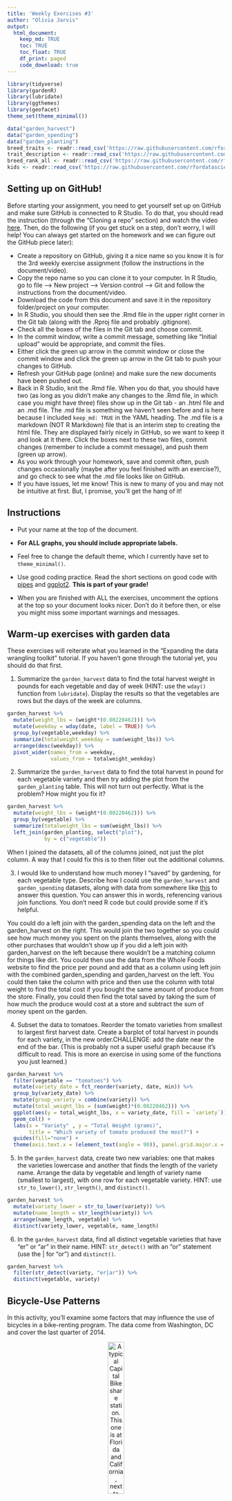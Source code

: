 ```yaml
---
title: 'Weekly Exercises #3'
author: "Olivia Jarvis"
output: 
  html_document:
    keep_md: TRUE
    toc: TRUE
    toc_float: TRUE
    df_print: paged
    code_download: true
---
```


```r
library(tidyverse)     
library(gardenR)       
library(lubridate)     
library(ggthemes)      
library(geofacet)      
theme_set(theme_minimal())       
```

```r
data("garden_harvest")
data("garden_spending")
data("garden_planting")
breed_traits <- readr::read_csv('https://raw.githubusercontent.com/rfordatascience/tidytuesday/master/data/2022/2022-02-01/breed_traits.csv')
trait_description <- readr::read_csv('https://raw.githubusercontent.com/rfordatascience/tidytuesday/master/data/2022/2022-02-01/trait_description.csv')
breed_rank_all <- readr::read_csv('https://raw.githubusercontent.com/rfordatascience/tidytuesday/master/data/2022/2022-02-01/breed_rank.csv')
kids <- readr::read_csv('https://raw.githubusercontent.com/rfordatascience/tidytuesday/master/data/2020/2020-09-15/kids.csv')
```

## Setting up on GitHub!

Before starting your assignment, you need to get yourself set up on GitHub and make sure GitHub is connected to R Studio. To do that, you should read the instruction (through the "Cloning a repo" section) and watch the video [here](https://github.com/llendway/github_for_collaboration/blob/master/github_for_collaboration.md). Then, do the following (if you get stuck on a step, don't worry, I will help! You can always get started on the homework and we can figure out the GitHub piece later):

* Create a repository on GitHub, giving it a nice name so you know it is for the 3rd weekly exercise assignment (follow the instructions in the document/video).  
* Copy the repo name so you can clone it to your computer. In R Studio, go to file --> New project --> Version control --> Git and follow the instructions from the document/video.  
* Download the code from this document and save it in the repository folder/project on your computer.  
* In R Studio, you should then see the .Rmd file in the upper right corner in the Git tab (along with the .Rproj file and probably .gitignore).  
* Check all the boxes of the files in the Git tab and choose commit.  
* In the commit window, write a commit message, something like "Initial upload" would be appropriate, and commit the files.  
* Either click the green up arrow in the commit window or close the commit window and click the green up arrow in the Git tab to push your changes to GitHub.  
* Refresh your GitHub page (online) and make sure the new documents have been pushed out.  
* Back in R Studio, knit the .Rmd file. When you do that, you should have two (as long as you didn't make any changes to the .Rmd file, in which case you might have three) files show up in the Git tab - an .html file and an .md file. The .md file is something we haven't seen before and is here because I included `keep_md: TRUE` in the YAML heading. The .md file is a markdown (NOT R Markdown) file that is an interim step to creating the html file. They are displayed fairly nicely in GitHub, so we want to keep it and look at it there. Click the boxes next to these two files, commit changes (remember to include a commit message), and push them (green up arrow).  
* As you work through your homework, save and commit often, push changes occasionally (maybe after you feel finished with an exercise?), and go check to see what the .md file looks like on GitHub.  
* If you have issues, let me know! This is new to many of you and may not be intuitive at first. But, I promise, you'll get the hang of it! 



## Instructions

* Put your name at the top of the document. 

* **For ALL graphs, you should include appropriate labels.** 

* Feel free to change the default theme, which I currently have set to `theme_minimal()`. 

* Use good coding practice. Read the short sections on good code with [pipes](https://style.tidyverse.org/pipes.html) and [ggplot2](https://style.tidyverse.org/ggplot2.html). **This is part of your grade!**

* When you are finished with ALL the exercises, uncomment the options at the top so your document looks nicer. Don't do it before then, or else you might miss some important warnings and messages.


## Warm-up exercises with garden data

These exercises will reiterate what you learned in the "Expanding the data wrangling toolkit" tutorial. If you haven't gone through the tutorial yet, you should do that first.

  1. Summarize the `garden_harvest` data to find the total harvest weight in pounds for each vegetable and day of week (HINT: use the `wday()` function from `lubridate`). Display the results so that the vegetables are rows but the days of the week are columns.

```r
garden_harvest %>% 
  mutate(weight_lbs = (weight*(0.00220462))) %>% 
  mutate(weekday = wday(date, label = TRUE)) %>% 
  group_by(vegetable,weekday) %>% 
  summarize(totalweight_weekday = sum(weight_lbs)) %>% 
  arrange(desc(weekday)) %>% 
  pivot_wider(names_from = weekday, 
              values_from = totalweight_weekday)
```

  2. Summarize the `garden_harvest` data to find the total harvest in pound for each vegetable variety and then try adding the plot from the `garden_planting` table. This will not turn out perfectly. What is the problem? How might you fix it?

```r
garden_harvest %>% 
  mutate(weight_lbs = (weight*(0.00220462))) %>%
  group_by(vegetable) %>% 
  summarize(totalweight_lbs = sum(weight_lbs)) %>% 
  left_join(garden_planting, select("plot"), 
            by = c("vegetable"))
```

When I joined the datasets, all of the columns joined, not just the plot column. A way that I could fix this is to then filter out the additional columns. 

  3. I would like to understand how much money I "saved" by gardening, for each vegetable type. Describe how I could use the `garden_harvest` and `garden_spending` datasets, along with data from somewhere like [this](https://products.wholefoodsmarket.com/search?sort=relevance&store=10542) to answer this question. You can answer this in words, referencing various join functions. You don't need R code but could provide some if it's helpful.

You could do a left join with the garden_spending data on the left and the garden_harvest on the right. This would join the two together so you could see how much money you spent on the plants themselves, along with the other purchases that wouldn't show up if you did a left join with garden_harvest on the left because there wouldn't be a matching column for things like dirt. You could then use the data from the Whole Foods website to find the price per pound and add that as a column using left join with the combined garden_spending and garden_harvest on the left. You could then take the column with price and then use the column with total weight to find the total cost if you bought the same amount of produce from the store. Finally, you could then find the total saved by taking the sum of how much the produce would cost at a store and subtract the sum of money spent on the garden. 

  4. Subset the data to tomatoes. Reorder the tomato varieties from smallest to largest first harvest date. Create a barplot of total harvest in pounds for each variety, in the new order.CHALLENGE: add the date near the end of the bar. (This is probably not a super useful graph because it's difficult to read. This is more an exercise in using some of the functions you just learned.)

```r
garden_harvest %>% 
  filter(vegetable == "tomatoes") %>% 
  mutate(variety_date = fct_reorder(variety, date, min)) %>% 
  group_by(variety_date) %>% 
  mutate(group_variety = combine(variety)) %>% 
  mutate(total_weight_lbs = (sum(weight)*(0.00220462))) %>%
  ggplot(aes(y = total_weight_lbs, x = variety_date, fill = `variety`)) +
  geom_col() + 
  labs(x = "Variety" , y = "Total Weight (grams)", 
       title = "Which variety of tomato produced the most?") + 
  guides(fill="none") +
  theme(axis.text.x = (element_text(angle = 90)), panel.grid.major.x = element_blank())
```

  5. In the `garden_harvest` data, create two new variables: one that makes the varieties lowercase and another that finds the length of the variety name. Arrange the data by vegetable and length of variety name (smallest to largest), with one row for each vegetable variety. HINT: use `str_to_lower()`, `str_length()`, and `distinct()`.
  
```r
garden_harvest %>% 
  mutate(variety_lower = str_to_lower(variety)) %>% 
  mutate(name_length = str_length(variety)) %>% 
  arrange(name_length, vegetable) %>% 
  distinct(variety_lower, vegetable, name_length)
```

  6. In the `garden_harvest` data, find all distinct vegetable varieties that have "er" or "ar" in their name. HINT: `str_detect()` with an "or" statement (use the | for "or") and `distinct()`.

```r
garden_harvest %>% 
  filter(str_detect(variety, "er|ar")) %>% 
  distinct(vegetable, variety)
```


## Bicycle-Use Patterns

In this activity, you'll examine some factors that may influence the use of bicycles in a bike-renting program.  The data come from Washington, DC and cover the last quarter of 2014.

<center>

![A typical Capital Bikeshare station. This one is at Florida and California, next to Pleasant Pops.](https://www.macalester.edu/~dshuman1/data/112/bike_station.jpg){width="30%"}


![One of the vans used to redistribute bicycles to different stations.](https://www.macalester.edu/~dshuman1/data/112/bike_van.jpg){width="30%"}

</center>

Two data tables are available:

- `Trips` contains records of individual rentals
- `Stations` gives the locations of the bike rental stations

Here is the code to read in the data. We do this a little differently than usual, which is why it is included here rather than at the top of this file. To avoid repeatedly re-reading the files, start the data import chunk with `{r cache = TRUE}` rather than the usual `{r}`.

```r
data_site <- 
  "https://www.macalester.edu/~dshuman1/data/112/2014-Q4-Trips-History-Data.rds" 
Trips <- readRDS(gzcon(url(data_site)))
Stations<-read_csv("http://www.macalester.edu/~dshuman1/data/112/DC-Stations.csv")
```

**NOTE:** The `Trips` data table is a random subset of 10,000 trips from the full quarterly data. Start with this small data table to develop your analysis commands. **When you have this working well, you should access the full data set of more than 600,000 events by removing `-Small` from the name of the `data_site`.**

### Temporal patterns

It's natural to expect that bikes are rented more at some times of day, some days of the week, some months of the year than others. The variable `sdate` gives the time (including the date) that the rental started. Make the following plots and interpret them:

  7. A density plot, which is a smoothed out histogram, of the events versus `sdate`. Use `geom_density()`.
  
```r
Trips %>% 
  ggplot() +
  geom_density(aes(x = sdate)) + 
  labs(x = "Date" , y = "Number of Rentals", 
       title = "What time of year are bikes rented the most?")
```

This plot shows that bike rentals increase in October and then decrease after November and into the winter months. 

  8. A density plot of the events versus time of day.  You can use `mutate()` with `lubridate`'s  `hour()` and `minute()` functions to extract the hour of the day and minute within the hour from `sdate`. Hint: A minute is 1/60 of an hour, so create a variable where 3:30 is 3.5 and 3:45 is 3.75.
  
```r
Trips %>% 
  mutate(hour = hour(sdate), 
         minute = minute(sdate), 
         time = (hour) + ((minute)/60)) %>% 
  ggplot + 
  geom_density(aes(x = time)) + 
  labs(x = "Time of Day (Military Time)" , y = "Number of Rentals", 
       title = "What time of day are bikes rented the most?") +
  scale_x_continuous(limits = c(0, 24))
```

This density plot shows that the most popular times to rent a bike are around 8:30 and 18:00 (6:00 pm). 

  9. A bar graph of the events versus day of the week. Put day on the y-axis.
  
```r
Trips %>% 
  mutate(day = wday(sdate, label = TRUE)) %>% 
  ggplot() +
  geom_bar(aes(y = day)) + 
  labs(x = "Number of Rentals" , y = "Day of the Week", 
       title = "What days of the week were bikes rented on the most?")
```
 This plot shows that the bike rentals were fairly spread out across the days of the week, with a slight increase during weekdays. 
 
  10. Facet your graph from exercise 8. by day of the week. Is there a pattern?
  
```r
Trips %>% 
  mutate(hour = hour(sdate), 
         minute = minute(sdate), 
         time = (hour) + ((minute)/60)) %>% 
  mutate(day = wday(sdate, label = TRUE)) %>%
  ggplot + 
  geom_density(aes(x = time)) + 
  labs(x = "Time of Day (Military Time)" , y = "Density", 
       title = "What time of day are bikes rented the most for each day of the week?") +
  facet_wrap(~ day, scales = "free")
```
There definitely is a pattern with weekday rentals following the original pattern of pears around 8:30 and 18:00 (6:00 pm), but the weekend just have peaks around 14:00 (2:00 pm). 

The variable `client` describes whether the renter is a regular user (level `Registered`) or has not joined the bike-rental organization (`Causal`). The next set of exercises investigate whether these two different categories of users show different rental behavior and how `client` interacts with the patterns you found in the previous exercises. 

  11. Change the graph from exercise 10 to set the `fill` aesthetic for `geom_density()` to the `client` variable. You should also set `alpha = .5` for transparency and `color=NA` to suppress the outline of the density function.
  
```r
Trips %>% 
  mutate(hour = hour(sdate), 
         minute = minute(sdate), 
         time = (hour) + ((minute)/60)) %>% 
  mutate(day = wday(sdate, label = TRUE)) %>%
  ggplot(aes(x = time))+ 
  geom_density(aes(fill = client), color = NA, alpha = 0.5) + 
  labs(x = "Time of Day (Military Time)" , y = "Density", 
       title = "What time of day are bikes rented the most by clients for each day of the week?") +
  facet_wrap(~ day, scales = "free")
```
This shows that on weekdays, casual users were more likely to rent bikes around 15:00 (3:00 pm) and registered users had two different peaks, one around 8:00 and another around 17:00 (5:00 pm). On the weekends, the usage was much more similar. 

  12. Change the previous graph by adding the argument `position = position_stack()` to `geom_density()`. In your opinion, is this better or worse in terms of telling a story? What are the advantages/disadvantages of each?
  
```r
Trips %>% 
  mutate(hour = hour(sdate), 
         minute = minute(sdate), 
         time = (hour) + ((minute)/60)) %>% 
  mutate(day = wday(sdate, label = TRUE)) %>%
  ggplot(aes(x = time))+ 
  geom_density(aes(fill = client), color = NA, alpha = 0.5, position = position_stack()) + 
  labs(x = "Time of Day (Military Time)" , y = "Density", 
       title = "What time of day are bikes rented the most by clients for each day of the week?") +
  facet_wrap(~ day, scales = "free")
```

I think this graph tells another part of the story because it seems that they have changed it so that instead of it being a simple density function, the relation between the relative numbers of registered versus casual bike users are shown more clearly. I think this graph is better at telling the story because it has the advantage of both being able to compare the patterns of usage, along with the number of bikers in each category. A disadvantage is that now the registered owns are much lower, which may make comparing casual and registered users a bit more difficult. 
  
13. In this graph, go back to using the regular density plot (without `position = position_stack()`). Add a new variable to the dataset called `weekend` which will be "weekend" if the day is Saturday or Sunday and  "weekday" otherwise (HINT: use the `ifelse()` function and the `wday()` function from `lubridate`). Then, update the graph from the previous problem by faceting on the new `weekend` variable. 
  
```r
Trips %>% 
  mutate(hour = hour(sdate), 
         minute = minute(sdate), 
         time = (hour) + ((minute)/60)) %>% 
  mutate(day = wday(sdate, label = TRUE)) %>%
  mutate(weekend =  ifelse(day %in% c("Sat", "Sun"), "weekend", "weekday")) %>%
  ggplot(aes(x = time))+ 
  geom_density(aes(fill = client), color = NA, alpha = 0.5) + 
  labs(x = "Time of Day (Military Time)" , y = " Density", 
       title = "What time are bikes rented by differnt clients on the weekdays vs the weekend?") +
  facet_wrap(~ weekend, scales = "free")
```
 This shows that during the weekdays, registered users are using the bikes more around the time of a communte, while casual users are using them midday. It also shows that on the weekend, the casual and registered uses both use the bikes more around mid-day, with casual users using it more. 
 
  14. Change the graph from the previous problem to facet on `client` and fill with `weekday`. What information does this graph tell you that the previous didn't? Is one graph better than the other?
  
```r
Trips %>% 
  mutate(hour = hour(sdate), 
         minute = minute(sdate), 
         time = (hour) + ((minute)/60)) %>% 
  mutate(day = wday(sdate, label = TRUE)) %>%
  mutate(weekend =  ifelse(day %in% c("Sat", "Sun"), "weekend", "weekday")) %>%
  ggplot(aes(x = time))+ 
  geom_density(aes(fill = weekend), color = NA, alpha = 0.5) + 
  labs(x = "Time of Day (Military Time)" , y = "Number of Rentals", 
       title = "What time are bikes rented by differnt clients on the weekdays vs the weekend?") +
  facet_wrap(~ client, scales = "free")
```
This plot, unlike the previous one, shows when the different types of clients use the bikes more, the weekend or weekday. It shows that more casual users use the bikes during the weekend, while registered users use it more during the week. 

### Spatial patterns

  15. Use the latitude and longitude variables in `Stations` to make a visualization of the total number of departures from each station in the `Trips` data. Use either color or size to show the variation in number of departures. We will improve this plot next week when we learn about maps!
  
```r
Trips %>% 
  mutate(name = estation) %>% 
  left_join(Stations, 
            by = "name") %>% 
  group_by(lat, long) %>% 
  summarize(total_departure = n()) %>% 
  ggplot(aes(x = long, y = lat, color = total_departure)) +
  geom_point() + 
  guides(fill="none") + 
  labs(x = "Longuitude" , y = "Latitude", 
       title = "Where are bikes rented the most?", color = "Number of Departures") 
```
  
  16. Only 14.4% of the trips in our data are carried out by casual users. Create a plot that shows which area(s) have stations with a much higher percentage of departures by casual users. What patterns do you notice? (Again, we'll improve this next week when we learn about maps).
  
```r
Trips %>% 
  mutate(name = estation) %>% 
  left_join(Stations, 
            by = "name") %>% 
  group_by(lat, long) %>% 
  mutate(casual = (sum(client == "Casual"))) %>% 
  mutate(registered = (sum(client == "Registered"))) %>% 
  mutate(percentage_casual = ((casual/(casual + registered)*100))) %>% 
  ggplot(aes(x = long, y = lat, color = percentage_casual)) +
  geom_point() + 
  guides(fill="none") +
  scale_color_viridis_c() +
  labs(x = "Longuitude" , y = "Latitude", 
       title = "Where do casual users go to rent bikes?", color = "Percentage of Casual Users")
```
  
**DID YOU REMEMBER TO GO BACK AND CHANGE THIS SET OF EXERCISES TO THE LARGER DATASET? IF NOT, DO THAT NOW.**

## Dogs!

In this section, we'll use the data from 2022-02-01 Tidy Tuesday. If you didn't use that data or need a little refresher on it, see the [website](https://github.com/rfordatascience/tidytuesday/blob/master/data/2022/2022-02-01/readme.md).

  17. The final product of this exercise will be a graph that has breed on the y-axis and the sum of the numeric ratings in the `breed_traits` dataset on the x-axis, with a dot for each rating. First, create a new dataset called `breed_traits_total` that has two variables -- `Breed` and `total_rating`. The `total_rating` variable is the sum of the numeric ratings in the `breed_traits` dataset (we'll use this dataset again in the next problem). Then, create the graph just described. Omit Breeds with a `total_rating` of 0 and order the Breeds from highest to lowest ranked. You may want to adjust the `fig.height` and `fig.width` arguments inside the code chunk options (eg. `{r, fig.height=8, fig.width=4}`) so you can see things more clearly - check this after you knit the file to assure it looks like what you expected.

```r
breed_traits_total <- breed_traits %>% 
  select(- 'Coat Type', -'Coat Length') %>%
  pivot_longer(!Breed,
               names_to= "traits",
               values_to =  "rating") %>% 
  group_by(Breed) %>% 
  mutate(total_rating = sum(rating)) %>% 
  select(- 'traits', -'rating') %>% 
  distinct() %>% 
  filter(total_rating != 0) %>% 
  arrange(desc(total_rating)) 

breed_traits_total %>% 
  ggplot(aes(y = fct_reorder(Breed, total_rating), x = total_rating, fill = `Breed`)) +
  geom_point() + 
  labs(x = "Total Rating" , y = "Breed", 
       title = "Breeds of Dogs and their Total Rating") + 
  guides(fill="none") 
```

  18. The final product of this exercise will be a graph with the top-20 dogs in total ratings (from previous problem) on the y-axis, year on the x-axis, and points colored by each breed's ranking for that year (from the `breed_rank_all` dataset). The points within each breed will be connected by a line, and the breeds should be arranged from the highest median rank to lowest median rank ("highest" is actually the smallest numer, eg. 1 = best). After you're finished, think of AT LEAST one thing you could you do to make this graph better. HINTS: 1. Start with the `breed_rank_all` dataset and pivot it so year is a variable. 2. Use the `separate()` function to get year alone, and there's an extra argument in that function that can make it numeric. 3. For both datasets used, you'll need to `str_squish()` Breed before joining. 
  
```r
breed_rank_all %>% 
  pivot_longer(cols = `2013 Rank` : `2020 Rank`,
               names_to = "year",
               values_to = "rank") %>% 
  separate(year, into = c("year"), extra = "drop", convert = TRUE) %>% 
  mutate(new_breed = str_squish(Breed)) %>% 
  inner_join(breed_traits_total %>% 
               slice_max(n = 20, order_by = total_rating) %>% 
               mutate(new_breed = str_squish(Breed)),
             by = "new_breed") %>% 
  
  ggplot(aes(x = year, y = fct_rev(fct_reorder(new_breed, rank, median)))) +
  geom_line() +
  geom_point(aes(color = rank)) +
  labs(x = "Year" , y = "Breed", 
       title = "Ranking of Different Dog Breeds from 2013 to 2020")
```

Something that would make this plot better would be if the colors were more drastically different, which would make the visualization more clear. 

* I know this isn't filtered to the top 20, I tried working on it with another person and we did the exact same things but for some reason it just won't work for me.*

  19. Create your own! Requirements: use a `join` or `pivot` function (or both, if you'd like), a `str_XXX()` function, and a `fct_XXX()` function to create a graph using any of the dog datasets. One suggestion is to try to improve the graph you created for the Tidy Tuesday assignment. If you want an extra challenge, find a way to use the dog images in the `breed_rank_all` file - check out the `ggimage` library and [this resource](https://wilkelab.org/ggtext/) for putting images as labels.
  
```r
fur <- breed_traits %>% 
  select(Breed, "Coat Length") %>% 
  mutate(new_breed = str_squish(Breed)) %>% 
  select(new_breed, "Coat Length")

breed_rank_2020 <- breed_rank_all %>% 
  select(Breed, "2020 Rank") %>% 
  mutate(new_breed = str_squish(Breed)) %>% 
  select(new_breed, "2020 Rank") %>% 
  arrange ("2020 Rank") %>% 
  head(10)

fur %>% 
  right_join(breed_rank_2020, 
            by = "new_breed") %>% 
  ggplot(aes(y = fct_reorder(new_breed, `2020 Rank`), x = `2020 Rank`, color = `Coat Length`)) +
  geom_point() + 
  labs(x = "Rank" , y = "Breed", 
       title = "What coat length do the top 10 most popular dogs in 2020 have?") 
```
  
## GitHub link

  20. Below, provide a link to your GitHub page with this set of Weekly Exercises. Specifically, if the name of the file is 03_exercises.Rmd, provide a link to the 03_exercises.md file, which is the one that will be most readable on GitHub.

## Challenge problem! 

This problem uses the data from the Tidy Tuesday competition this week, `kids`. If you need to refresh your memory on the data, read about it [here](https://github.com/rfordatascience/tidytuesday/blob/master/data/2020/2020-09-15/readme.md). 

  21. In this exercise, you are going to try to replicate the graph below, created by Georgios Karamanis. I'm sure you can find the exact code on GitHub somewhere, but **DON'T DO THAT!** You will only be graded for putting an effort into this problem. So, give it a try and see how far you can get without doing too much googling. HINT: use `facet_geo()`. The graphic won't load below since it came from a location on my computer. So, you'll have to reference the original html on the moodle page to see it.
  

**DID YOU REMEMBER TO UNCOMMENT THE OPTIONS AT THE TOP?**
